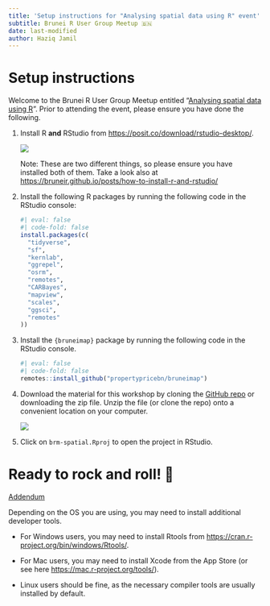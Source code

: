 ```yaml
---
title: 'Setup instructions for "Analysing spatial data using R" event'
subtitle: Brunei R User Group Meetup 🇧🇳
date: last-modified
author: Haziq Jamil
---
```


# Setup instructions

Welcome to the Brunei R User Group Meetup entitled "[Analysing spatial data using R](../../../events/2024-09-09-spatial)". Prior to attending the event, please ensure you have done the following.

1.  Install R **and** RStudio from <https://posit.co/download/rstudio-desktop/>.

    ![](install_r.png)

    Note: These are two different things, so please ensure you have installed both of them. Take a look also at <https://bruneir.github.io/posts/how-to-install-r-and-rstudio/>

2.  Install the following R packages by running the following code in the RStudio console:

    ```r
    #| eval: false
    #| code-fold: false
    install.packages(c(
      "tidyverse", 
      "sf", 
      "kernlab", 
      "ggrepel", 
      "osrm", 
      "remotes",
      "CARBayes",
      "mapview",
      "scales",
      "ggsci",
      "remotes"
    ))
    ```

3.  Install the `{bruneimap}` package by running the following code in the RStudio console.

    ```r
    #| eval: false
    #| code-fold: false
    remotes::install_github("propertypricebn/bruneimap")
    ```

4.  Download the material for this workshop by cloning the [GitHub repo](https://github.com/bruneir/brm-spatial/) or downloading the zip file. Unzip the file (or clone the repo) onto a convenient location on your computer.

    ![](download_github.png)

5.  Click on `brm-spatial.Rproj` to open the project in RStudio.

# Ready to rock and roll! 🎸

<u>Addendum</u>

Depending on the OS you are using, you may need to install additional developer tools.

-   For Windows users, you may need to install Rtools from <https://cran.r-project.org/bin/windows/Rtools/>.

-   For Mac users, you may need to install Xcode from the App Store (or see here <https://mac.r-project.org/tools/>).

-   Linux users should be fine, as the necessary compiler tools are usually installed by default.
